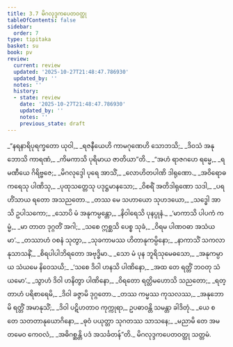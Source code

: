 ```yaml
---
title: 3.7 မိဂလုဒ္ဒကပေတဝတ္ထု
tableOfContents: false
sidebar:
  order: 7
type: tipitaka
basket: su
book: pv
review:
  current: review
  updated: '2025-10-27T21:48:47.786930'
  updated_by: ''
  notes: ''
  history:
  - state: review
    date: '2025-10-27T21:48:47.786930'
    updated_by: ''
    notes: ''
    previous_state: draft
---
```



<ReviewStatus review={frontmatter.review} showDetails={true} />

<HypothesisAnnotation frontmatter={frontmatter} />

<DynamicBreadcrumb />

<Division number="478" book="pv" e="ch" v="19" p="176">

<Paragraph number="518" type="verses" book="pv">
_“နရနာရိပုရက္ခတော ယုဝါ,_  
_ရဇနီယေဟိ ကာမဂုဏေဟိ သောဘသိ;_  
_ဒိဝသံ အနုဘောသိ ကာရဏံ,_  
_ကိမကာသိ ပုရိမာယ ဇာတိယာ”တိ._  

</Paragraph>

</Division>
<Division number="479" book="pv" e="ch" v="19" p="176">

<Paragraph number="519" type="verses" book="pv">
_“အဟံ ရာဇဂဟေ ရမ္မေ,_  
_ရမဏီယေ ဂိရိဗ္ဗဇေ;_  
_မိဂလုဒ္ဒေါ ပုရေ အာသိံ,_  
_လောဟိတပါဏိ ဒါရုဏော._  

</Paragraph>

</Division>
<Division number="480" book="pv" e="ch" v="19" p="176">

<Paragraph number="520" type="verses" book="pv">
_အဝိရောဓကရေသု ပါဏိသု,_  
_ပုထုသတ္တေသု ပဒုဋ္ဌမာနသော;_  
_ဝိစရိံ အတိဒါရုဏော သဒါ,_  
_ပရဟိံသာယ ရတော အသညတော._  

</Paragraph>

</Division>
<Division number="481" book="pv" e="ch" v="19" p="177">

<Paragraph number="521" type="verses" book="pv">
_တဿ မေ သဟာယော သုဟဒယော,_  
_သဒ္ဓေါ အာသိ ဥပါသကော;_  
_သောပိ မံ အနုကမ္ပန္တော,_  
_နိဝါရေသိ ပုနပ္ပုနံ._  

</Paragraph>

</Division>
<Division number="482" book="pv" e="ch" v="19" p="177">

<Paragraph number="522" type="verses" book="pv">
_‘မာကာသိ ပါပကံ ကမ္မံ,_  
_မာ တာတ ဒုဂ္ဂတိံ အဂါ;_  
_သစေ ဣစ္ဆသိ ပေစ္စ သုခံ,_  
_ဝိရမ ပါဏဝဓာ အသံယမာ’._  

</Paragraph>

</Division>
<Division number="483" book="pv" e="ch" v="19" p="177">

<Paragraph number="523" type="verses" book="pv">
_တဿာဟံ ဝစနံ သုတွာ,_  
_သုခကာမဿ ဟိတာနုကမ္ပိနော;_  
_နာကာသိံ သကလာနုသာသနိံ,_  
_စိရပါပါဘိရတော အဗုဒ္ဓိမာ._  

</Paragraph>

</Division>
<Division number="484" book="pv" e="ch" v="19" p="177">

<Paragraph number="524" type="verses" book="pv">
_သော မံ ပုန ဘူရိသုမေဓသော,_  
_အနုကမ္ပာယ သံယမေ နိဝေသယိ;_  
_‘သစေ ဒိဝါ ဟနသိ ပါဏိနော,_  
_အထ တေ ရတ္တိံ ဘဝတု သံယမော’._  

</Paragraph>

</Division>
<Division number="485" book="pv" e="ch" v="19" p="177">

<Paragraph number="525" type="verses" book="pv">
_သွာဟံ ဒိဝါ ဟနိတွာ ပါဏိနော,_  
_ဝိရတော ရတ္တိမဟောသိ သညတော;_  
_ရတ္တာဟံ ပရိစာရေမိ,_  
_ဒိဝါ ခဇ္ဇာမိ ဒုဂ္ဂတော._  

</Paragraph>

</Division>
<Division number="486" book="pv" e="ch" v="19" p="177">

<Paragraph number="526" type="verses" book="pv">
_တဿ ကမ္မဿ ကုသလဿ,_  
_အနုဘောမိ ရတ္တိံ အမာနုသိံ;_  
_ဒိဝါ ပဋိဟတာဝ ကုက္ကုရာ,_  
ဥပဓာဝန္တိ သမန္တာ ခါဒိတုံ._  

</Paragraph>

</Division>
<Division number="487" book="pv" e="ch" v="19" p="177">

<Paragraph number="527" type="verses" book="pv">
_ယေ စ တေ သတတာနုယောဂိနော,_  
_ဓုဝံ ပယုတ္တာ သုဂတဿ သာသနေ;_  
_မညာမိ တေ အမတမေဝ ကေဝလံ,_  
_အဓိဂစ္ဆန္တိ ပဒံ အသင်္ခတန်”တိ._  


</Paragraph>
</Division>

<Paragraph number="528" type="center" book="pv">
မိဂလုဒ္ဒကပေတဝတ္ထု သတ္တမံ.
</Paragraph>